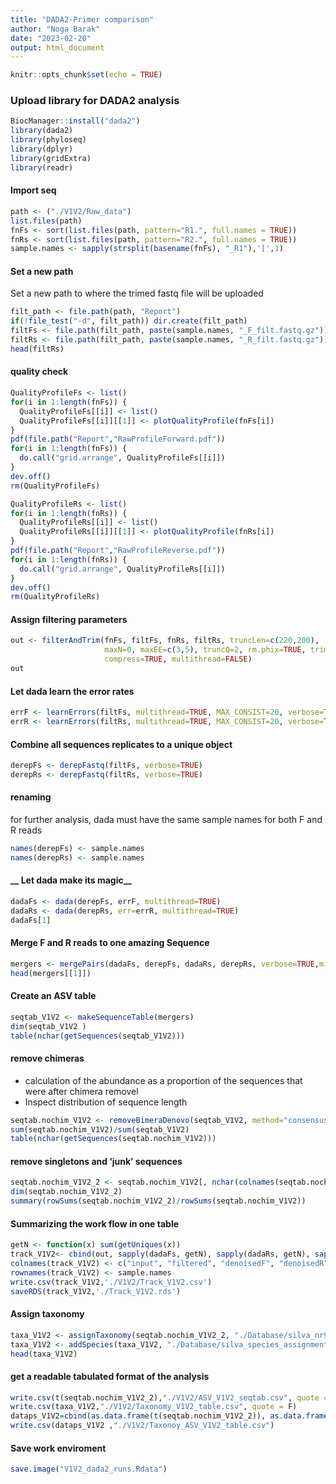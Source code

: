 ---
title: "DADA2-Primer comparison"
author: "Noga Barak"
date: "2023-02-20"
output: html_document
---

```{r setup, include=FALSE}
knitr::opts_chunk$set(echo = TRUE)
```

### Upload library for DADA2 analysis ###
```{r}
BiocManager::install("dada2")
library(dada2)
library(phyloseq)
library(dplyr)
library(gridExtra)
library(readr)
```
#### Import seq ####
```{r echo=TRUE, eval=FALSE}
path <- ("./V1V2/Raw_data")
list.files(path) 
fnFs <- sort(list.files(path, pattern="R1.", full.names = TRUE))
fnRs <- sort(list.files(path, pattern="R2.", full.names = TRUE)) 
sample.names <- sapply(strsplit(basename(fnFs), "_R1"),'[',1) 
```

#### __Set a new path__ ####
Set a new path to where the trimed fastq file will be uploaded
```{r echo=TRUE, eval=FALSE}
filt_path <- file.path(path, "Report")
if(!file_test("-d", filt_path)) dir.create(filt_path)
filtFs <- file.path(filt_path, paste(sample.names, "_F_filt.fastq.gz"))
filtRs <- file.path(filt_path, paste(sample.names, "_R_filt.fastq.gz"))
head(filtRs)
```

#### quality check #### 
```{r echo=TRUE, eval=FALSE}
QualityProfileFs <- list()
for(i in 1:length(fnFs)) {
  QualityProfileFs[[i]] <- list()
  QualityProfileFs[[i]][[1]] <- plotQualityProfile(fnFs[i])
}
pdf(file.path("Report","RawProfileForward.pdf"))
for(i in 1:length(fnFs)) {
  do.call("grid.arrange", QualityProfileFs[[i]])  
}
dev.off()
rm(QualityProfileFs)

QualityProfileRs <- list()
for(i in 1:length(fnRs)) {
  QualityProfileRs[[i]] <- list()
  QualityProfileRs[[i]][[1]] <- plotQualityProfile(fnRs[i])
}
pdf(file.path("Report","RawProfileReverse.pdf"))
for(i in 1:length(fnRs)) {
  do.call("grid.arrange", QualityProfileRs[[i]])  
}
dev.off()
rm(QualityProfileRs)
```
#### __Assign filtering parameters__ ####
```{r echo=TRUE, eval=FALSE}
out <- filterAndTrim(fnFs, filtFs, fnRs, filtRs, truncLen=c(220,200),
                     maxN=0, maxEE=c(3,5), truncQ=2, rm.phix=TRUE, trimLeft=c(20,18),
                     compress=TRUE, multithread=FALSE)
out
```
#### __Let dada learn the error rates__ ####
```{r echo=TRUE, eval=FALSE}
errF <- learnErrors(filtFs, multithread=TRUE, MAX_CONSIST=20, verbose=TRUE, randomize=TRUE)
errR <- learnErrors(filtRs, multithread=TRUE, MAX_CONSIST=20, verbose=TRUE, randomize=TRUE)
```
#### __Combine all sequences replicates to a unique object__ ####
```{r echo=TRUE, eval=FALSE}
derepFs <- derepFastq(filtFs, verbose=TRUE)
derepRs <- derepFastq(filtRs, verbose=TRUE)
```

#### __renaming__ ####
for further analysis, dada must have the same sample names for both F and R reads
```{r echo=TRUE, eval=FALSE}
names(derepFs) <- sample.names
names(derepRs) <- sample.names
```
#### __ Let dada make its magic__ ####
```{r echo=TRUE, eval=FALSE}
dadaFs <- dada(derepFs, errF, multithread=TRUE)
dadaRs <- dada(derepRs, err=errR, multithread=TRUE)
dadaFs[1]
```
#### __Merge F and R reads to one amazing Sequence__ ####
```{r echo=TRUE}
mergers <- mergePairs(dadaFs, derepFs, dadaRs, derepRs, verbose=TRUE,minOverlap = 8)
head(mergers[[1]])
```
#### __Create an ASV table__ ####
```{r echo=TRUE, eval=FALSE}
seqtab_V1V2 <- makeSequenceTable(mergers)
dim(seqtab_V1V2 )
table(nchar(getSequences(seqtab_V1V2)))
```
#### __remove chimeras__ ####
* calculation of the abundance as a proportion of the sequences that were after chimera removel
* Inspect distribution of sequence length
```{r echo=TRUE, eval=FALSE}
seqtab.nochim_V1V2 <- removeBimeraDenovo(seqtab_V1V2, method="consensus", multithread=TRUE, verbose=TRUE)
sum(seqtab.nochim_V1V2)/sum(seqtab_V1V2)
table(nchar(getSequences(seqtab.nochim_V1V2)))
```
#### remove singletons and 'junk' sequences ####
```{r echo=TRUE, eval=FALSE}
seqtab.nochim_V1V2_2 <- seqtab.nochim_V1V2[, nchar(colnames(seqtab.nochim_V1V2)) %in% c(273:375) & colSums(seqtab.nochim_V1V2) > 1]
dim(seqtab.nochim_V1V2_2)
summary(rowSums(seqtab.nochim_V1V2_2)/rowSums(seqtab.nochim_V1V2))
```
#### __Summarizing the work flow in one table__ ####
```{r echo=TRUE, eval=FALSE}
getN <- function(x) sum(getUniques(x))
track_V1V2<- cbind(out, sapply(dadaFs, getN), sapply(dadaRs, getN), sapply(mergers, getN), rowSums(seqtab.nochim_V1V2),rowSums(seqtab.nochim_V1V2_2))
colnames(track_V1V2) <- c("input", "filtered", "denoisedF", "denoisedR", "merged","nonchim","table")
rownames(track_V1V2) <- sample.names
write.csv(track_V1V2,'./V1V2/Track_V1V2.csv')
saveRDS(track_V1V2,'./Track_V1V2.rds')

```
#### __Assign taxonomy__ ####
```{r echo=TRUE, eval=FALSE}
taxa_V1V2 <- assignTaxonomy(seqtab.nochim_V1V2_2, "./Database/silva_nr99_v138.1_train_set.fa.gz", multithread=TRUE)
taxa_V1V2 <- addSpecies(taxa_V1V2, "./Database/silva_species_assignment_v138.1.fa.gz") #assign species
head(taxa_V1V2)
```
#### __get a readable tabulated format of the analysis__ ####
```{r echo=TRUE, eval=FALSE}
write.csv(t(seqtab.nochim_V1V2_2),"./V1V2/ASV_V1V2_seqtab.csv", quote = F)
write.csv(taxa_V1V2,"./V1V2/Taxonomy_V1V2_table.csv", quote = F)
dataps_V1V2=cbind(as.data.frame(t(seqtab.nochim_V1V2_2)), as.data.frame(taxa_V1V2))
write.csv(dataps_V1V2 ,"./V1V2/Taxonoy_ASV_V1V2_table.csv")
```
#### Save work enviroment ####
```{r echo=TRUE, eval=FALSE}
save.image("V1V2_dada2_runs.Rdata")
```